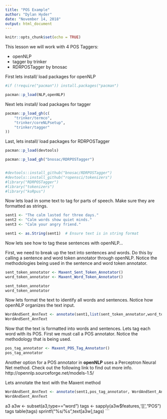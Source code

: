 ```yaml
---
title: "POS Example"
author: "Dylan Hyder"
date: "November 14, 2018"
output: html_document
---
```


```r
knitr::opts_chunk$set(echo = TRUE)
```

This lesson we will work with 4 POS Taggers:

- openNLP
- tagger by trinker
- RDRPOSTagger by bnosac

First lets install/ load packages for openNLP
```r
#if (!require("pacman")) install.packages("pacman")

pacman::p_load(NLP,openNLP)

```

Next lets install/ load packages for tagger
```r
pacman::p_load_gh(c(
    "trinker/termco", 
    "trinker/coreNLPsetup",        
    "trinker/tagger"
))
```

Last, lets install/ load packages for RDRPOSTagger
```r
pacman::p_load(devtools)

pacman::p_load_gh("bnosac/RDRPOSTagger")


#devtools::install_github("bnosac/RDRPOSTagger")
#devtools::install_github("ropensci/tokenizers")
#library("RDRPOSTagger")
#library("tokenizers")
#library("koRpus")
```

Now lets load in some text to tag for parts of speech. Make sure they are formatted as strings.
```r

sent1 <- "The calm lasted for three days."
sent2 <- "Calm words show quiet minds."
sent3 <- "Calm your angry friend."

sent1 <- as.String(sent1)  # Ensure text is in string format 

```

Now lets see how to tag these sentences with openNLP...

First, we need to break up the text into sentences and words. Do this by calling a sentence and word token annotator through openNLP. Notice the methodologies being used in the sentence and word token annotator.
```r
sent_token_annotator <- Maxent_Sent_Token_Annotator()
word_token_annotator <- Maxent_Word_Token_Annotator()

sent_token_annotator
word_token_annotator
```

Now lets format the text to identify all words and sentences. Notice how openNLP organizes the text input.
```r
WordAndSent_AnnText <- annotate(sent1,list(sent_token_annotator,word_token_annotator))
WordAndSent_AnnText
```

Now that the text is formatted into words and sentences. Lets tag each word with its POS. First we must call a POS annotator. Notice the methodology that is being used.
```r
pos_tag_annotator <- Maxent_POS_Tag_Annotator()
pos_tag_annotator
```

Another option for a POS annotator in **openNLP** uses a Perceptron Neural Net method. Check out the following link to find out more info. http://opennlp.sourceforge.net/models-1.5/

Lets annotate the text with the Maxent method
```r
WordAndSent_AnnText <- annotate(sent1,pos_tag_annotator, WordAndSent_AnnText)
WordAndSent_AnnText
```



a3
a3w <- subset(a3,type=="word")
tags <- sapply(a3w$features,'[[',"POS")
tags
table(tags)
sprintf("%s/%s",text[a3w],tags)
```

